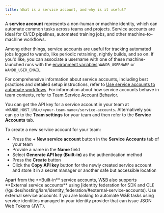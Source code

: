```yaml
---
title: What is a service account, and why is it useful?
---
```



A **service account** represents a non-human or machine identity, which can automate common tasks across teams and projects. Service accounts are ideal for CI/CD pipelines, automated training jobs, and other machine-to-machine workflows.

<Text/>

Among other things, service accounts are useful for tracking automated jobs logged to wandb, like periodic retraining, nightly builds, and so on. If you'd like, you can associate a username with one of these machine-launched runs with the [environment variables](/guides/track/environment-variables/) `WANDB_USERNAME` or `WANDB_USER_EMAIL`.

For comprehensive information about service accounts, including best practices and detailed setup instructions, refer to [Use service accounts to automate workflows](/guides/hosting/iam/service-accounts/). For information about how service accounts behave in team contexts, refer to [Team Service Account Behavior](/guides/app/settings-page/teams/#team-service-account-behavior).

You can get the API key for a service account in your team at `<WANDB_HOST_URL>/<your-team-name>/service-accounts`. Alternatively you can go to the **Team settings** for your team and then refer to the **Service Accounts** tab. 

To create a new service account for your team:
* Press the **+ New service account** button in the **Service Accounts** tab of your team
* Provide a name in the **Name** field
* Select **Generate API key (Built-in)** as the authentication method
* Press the **Create** button
* Click the **Copy API key** button for the newly created service account and store it in a secret manager or another safe but accessible location

<Note>
Apart from the **Built-in** service accounts, W&B also supports **External service accounts** using [identity federation for SDK and CLI](/guides/hosting/iam/identity_federation/#external-service-accounts). Use external service accounts if you are looking to automate W&B tasks using service identities managed in your identity provider that can issue JSON Web Tokens (JWT).
</Note>
